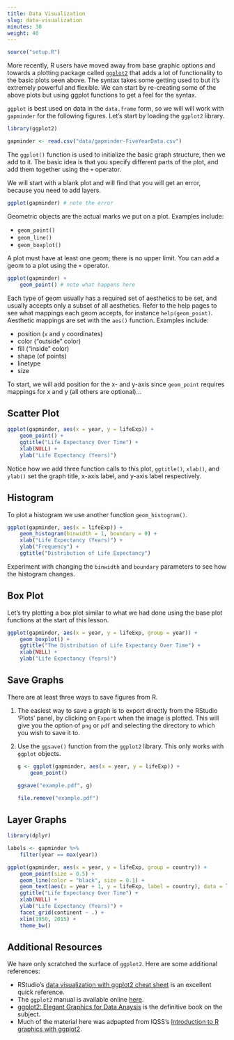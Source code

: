 ```yaml
---
title: Data Visualization
slug: data-visualization
minutes: 30
weight: 40
---
```


```r
source("setup.R")
```

More recently, R users have moved away from base graphic options and towards a plotting package called [`ggplot2`](http://docs.ggplot2.org/) that adds a lot of functionality to the basic plots seen above. The syntax takes some getting used to but it's extremely powerful and flexible. We can start by re-creating some of the above plots but using ggplot functions to get a feel for the syntax.

`ggplot` is best used on data in the `data.frame` form, so we will will work with `gapminder` for the following figures. Let's start by loading the `ggplot2` library.

```r
library(ggplot2)

gapminder <- read.csv("data/gapminder-FiveYearData.csv")
```

The `ggplot()` function is used to initialize the basic graph structure, then we add to it. The basic idea is that you specify different parts of the plot, and add them together using the `+` operator.

We will start with a blank plot and will find that you will get an error, because you need to add layers.

```r
ggplot(gapminder) # note the error 
```

Geometric objects are the actual marks we put on a plot. Examples include:

*   `geom_point()`
*   `geom_line()`
*   `geom_boxplot()`

A plot must have at least one geom; there is no upper limit. You can add a geom to a plot using the `+` operator.

```r
ggplot(gapminder) +
    geom_point() # note what happens here
```

Each type of geom usually has a required set of aesthetics to be set, and usually accepts only a subset of all aesthetics. Refer to the help pages to see what mappings each geom accepts, for instance `help(geom_point)`. Aesthetic mappings are set with the `aes()` function. Examples include:

*   position (`x` and `y` coordinates)
*   color ("outside" color)
*   fill ("inside" color)
*   shape (of points)
*   linetype
*   size

To start, we will add position for the x- and y-axis since `geom_point` requires mappings for x and y (all others are optional)...

## Scatter Plot

```r
ggplot(gapminder, aes(x = year, y = lifeExp)) +
    geom_point() +
    ggtitle("Life Expectancy Over Time") +
    xlab(NULL) +
    ylab("Life Expectancy (Years)")
```

Notice how we add three function calls to this plot, `ggtitle()`, `xlab()`, and `ylab()` set the graph title, x-axis label, and y-axis label respectively.

## Histogram

To plot a histogram we use another function `geom_histogram()`.

```r
ggplot(gapminder, aes(x = lifeExp)) +
    geom_histogram(binwidth = 1, boundary = 0) +
    xlab("Life Expectancy (Years)") +
    ylab("Frequency") +
    ggtitle("Distribution of Life Expectancy")
```

Experiment with changing the `binwidth` and `boundary` parameters to see how the histogram changes.

## Box Plot

Let's try plotting a box plot similar to what we had done using the base plot functions at the start of this lesson.

```r
ggplot(gapminder, aes(x = year, y = lifeExp, group = year)) +
    geom_boxplot() +
    ggtitle("The Distribution of Life Expectancy Over Time") +
    xlab(NULL) +
    ylab("Life Expectancy (Years)")
```

## Save Graphs

There are at least three ways to save figures from R.

1.  The easiest way to save a graph is to export directly from the RStudio 'Plots' panel, by clicking on `Export` when the image is plotted. This will give you the option of `png` or `pdf` and selecting the directory to which you wish to save it to.

2.  Use the `ggsave()` function from the `ggplot2` library. This only works with `ggplot` objects.

    ```r
    g <- ggplot(gapminder, aes(x = year, y = lifeExp)) +
        geom_point()
    
    ggsave("example.pdf", g)
    ```
    
    ```r
    file.remove("example.pdf")
    ```

## Layer Graphs

```r
library(dplyr)

labels <- gapminder %>%
    filter(year == max(year))

ggplot(gapminder, aes(x = year, y = lifeExp, group = country)) +
    geom_point(size = 0.5) +
    geom_line(color = "black", size = 0.1) +
    geom_text(aes(x = year + 1, y = lifeExp, label = country), data = labels, hjust = "left", size = 1.5) +
    ggtitle("Life Expectancy Over Time") +
    xlab(NULL) +
    ylab("Life Expectancy (Years)") +
    facet_grid(continent ~ .) +
    xlim(1950, 2015) +
    theme_bw()
```

## Additional Resources

We have only scratched the surface of `ggplot2`. Here are some additional references:

*   RStudio's [data visualization with ggplot2 cheat sheet](https://www.rstudio.com/wp-content/uploads/2015/12/ggplot2-cheatsheet-2.0.pdf) is an excellent quick reference.
*   The `ggplot2` manual is available online [here](http://docs.ggplot2.org/).
*   [ggplot2: Elegant Graphics for Data Anaysis](https://www.amazon.com/ggplot2-Elegant-Graphics-Data-Analysis/dp/331924275X/) is the definitive book on the subject.
*   Much of the material here was adpapted from IQSS's [Introduction to R graphics with ggplot2](http://tutorials.iq.harvard.edu/R/Rgraphics/Rgraphics.html).
